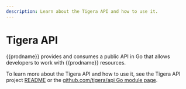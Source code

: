 ```yaml
---
description: Learn about the Tigera API and how to use it.
---
```


# Tigera API

{{prodname}} provides and consumes a public API in Go that allows
developers to work with {{prodname}} resources.

To learn more about the Tigera API and how to use it, see the Tigera API project [README](https://github.com/tigera/api/blob/master/README.md) or
the [github.com/tigera/api Go module
page](https://pkg.go.dev/github.com/tigera/api).
